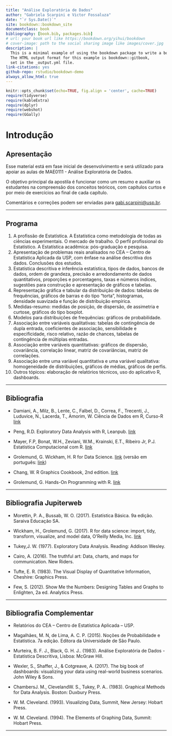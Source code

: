```yaml
--- 
title: "Análise Exploratória de Dados"
author: "Gabriela Scarpini e Victor Fossaluza"
date: "`r Sys.Date()`"
site: bookdown::bookdown_site
documentclass: book
bibliography: [book.bib, packages.bib]
# url: your book url like https://bookdown.org/yihui/bookdown
# cover-image: path to the social sharing image like images/cover.jpg
description: |
  This is a minimal example of using the bookdown package to write a book.
  The HTML output format for this example is bookdown::gitbook,
  set in the _output.yml file.
link-citations: yes
github-repo: rstudio/bookdown-demo
always_allow_html: true
---
```


```r
knitr::opts_chunk$set(echo=TRUE, fig.align = 'center', cache=TRUE)
require(tidyverse)
require(kableExtra)
require(dplyr)
require(webshot)
require(GGally)
```


# Introdução {#intro}

## Apresentação

Esse material está em fase inicial de desenvolvimento e será utilizado para apoiar as aulas de MAE0111 - Análise Exploratória de Dados. 

O objetivo principal da apostila é funcionar como um resumo e auxiliar os estudantes na compreensão dos conceitos teóricos, com capítulos curtos e por meio de exercícios ao final de cada capítulo.

Comentários e correções podem ser enviadas para [gabi.scarpini@usp.br](gabi.scarpini@usp.br).

---

## Programa

1. A profissão de Estatística. A Estatística como metodologia de todas as ciências experimentais. O mercado de trabalho. O perfil profissional do Estatístico. A Estatística acadêmica: pós-graduação e pesquisa.
2. Apresentação de problemas reais analisados no CEA – Centro de Estatística Aplicada da USP, com ênfase na análise descritiva dos dados. Conclusões dos estudos.
3. Estatística descritiva e inferência estatística, tipos de dados, bancos de dados, ordem de grandeza, precisão e arredondamento de dados quantitativos, proporções e porcentagens, taxas e números índices, sugestões para construção e apresentação de gráficos e tabelas.
4. Representação gráfica e tabular da distribuição de dados: tabelas de frequências, gráficos de barras e do tipo “torta”, histogramas, densidade suavizada e função de distribuição empírica.
5. Medidas-resumo: medidas de posição, de dispersão, de assimetria e curtose, gráficos do tipo boxplot.
6. Modelos para distribuições de frequências: gráficos de probabilidade.
7. Associação entre variáveis qualitativas: tabelas de contingência de dupla entrada, coeficientes de associação, sensibilidade e especificidade, risco relativo, razão de chances, tabelas de contingência de múltiplas entradas.
8. Associação entre variáveis quantitativas: gráficos de dispersão, covariância, correlação linear, matriz de covariâncias, matriz de correlações.
9. Associação entre uma variável quantitativa e uma variável qualitativa: homogeneidade de distribuições, gráficos de médias, gráficos de perfis.
10. Outros tópicos: elaboração de relatórios técnicos, uso do aplicativo R, dashboards.

---

## Bibliografia

- Damiani, A., Milz, B., Lente, C., Falbel, D., Correa, F., Trecenti, J., Luduvice, N., Lacerda, T., Amorim, W. Ciência de Dados em R, Curso-R [link](https://livro.curso-r.com/)

- Peng, R.D. Exploratory Data Analysis with R, Leanpub. [link](https://bookdown.org/rdpeng/exdata/)

- Mayer, F.P, Bonat, W.H., Zeviani, W.M., Krainski, E.T., Ribeiro Jr, P.J. Estatística Computacional com R. [link](http://cursos.leg.ufpr.br/ecr/index.html)

- Grolemund, G. Wickham, H. R for Data Science. [link](https://r4ds.hadley.nz/) (versão em português: [link](https://pt.r4ds.hadley.nz/))

- Chang, W. R Graphics Cookbook, 2nd edition. [link](Chang, W. R Graphics Cookbook, 2nd edition.)

- Grolemund, G. Hands-On Programming with R. [link](https://jjallaire.github.io/hopr/)

---

## Bibliografia Jupiterweb

- Morettin, P. A., Bussab, W. O. (2017). Estatística Básica. 9a edição. Saraiva Educação SA.

- Wickham, H., Grolemund, G. (2017). R for data science: import, tidy, transform, visualize, and model data, O’Reilly Media, Inc. [link](https://r4ds.hadley.nz/)

- Tukey,J. W. (1977). Exploratory Data Analysis. Reading: Addison Wesley.

- Cairo, A. (2016). The truthful art: Data, charts, and maps for communication. New Riders.

- Tufte, E. R. (1983). The Visual Display of Quantitative Information, Cheshire: Graphics Press.

- Few, S. (2012). Show Me the Numbers: Designing Tables and Graphs to Enlighten, 2a ed. Analytics Press.

---

## Bibliografia Complementar

- Relatórios do CEA – Centro de Estatística Aplicada – USP.

- Magalhães, M. N, de Lima, A. C. P. (2015). Noções de Probabilidade e Estatística. 7a edição. Editora da Universidade de São Paulo.

- Murteira, B. F. J., Black, G. H. J.. (1983). Análise Exploratória de Dados - Estatística Descritiva, Lisboa: McGraw Hill.

- Wexler, S., Shaffer, J., & Cotgreave, A. (2017). The big book of dashboards: visualizing your data using real-world business scenarios. John Wiley & Sons.

- ChambersJ. M., ClevelandW. S., Tukey, P. A.. (1983). Graphical Methods for Data Analysis. Boston: Duxbury Press.

- W. M. Cleveland. (1993). Visualizing Data, Summit, New Jersey: Hobart Press.

- W. M. Cleveland. (1994). The Elements of Graphing Data, Summit: Hobart Press.

<!-- ```{r include=FALSE} -->
<!-- # automatically create a bib database for R packages -->
<!-- knitr::write_bib(c( -->
<!--   .packages(), 'bookdown', 'knitr', 'rmarkdown' -->
<!-- ), 'packages.bib') -->
<!-- ``` -->

---


